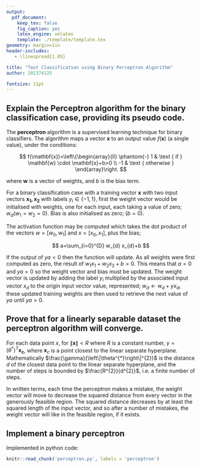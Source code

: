 ```yaml
---
output:
  pdf_document:
    keep_tex: false
    fig_caption: yes
    latex_engine: xelatex
    template: ./template/template.tex
geometry: margin=1in
header-includes:
   - \linespread{1.05}

title: "Text Classification using Binary Perceptron Algorithm"
author: 201374125

fontsize: 11pt
---
```


## **Explain the Perceptron algorithm for the binary classification case, providing its pseudo code.**

The **perceptron** algorithm is a supervised learning technique for binary classifiers. The algorithm maps a vector $\mathbf{x}$ to an output value $f(\mathbf{x})$ (a single value), under the conditions:

$$
f(\mathbf{x})=\left\{\begin{array}{ll}
\phantom{-} 1 & \text { if } \mathbf{w} \cdot \mathbf{x}+b>0 \\
-1 & \text { otherwise }
\end{array}\right.
$$

where $\mathbf{w}$ is a vector of weights, and $\mathit{b}$ is the bias term.

For a binary classification case with a training vector $\mathbf{x}$ with two input vectors $\mathbf{x_1,x_2}$ with labels $\mathit{y_i} \in \{-1, 1\}$, first the weight vector would be initialised with weights, one for each input, each taking a value of zero; $w_d(w_1=w_2=0)$. Bias is also initialised as zero; $(b=0)$.

The activation function may be computed which takes the dot product of the vectors $w=[w_0,w_1]$ and $x=[x_0,x_1]$, plus the bias;

$$
a=\sum_{i=0}^{D} w_{d} x_{d}+b
$$

If the output of $ya < 0$ then the function will update. As all weights were first computed as zero, the result of $w_1 x_1 + w_2 x_2 + b = 0$. This means that $a=0$ and $ya=0$ so the weight vector and bias must be updated. The weight vector is updated by adding the label $y_i$ multiplied by the associated input vector $x_d$ to the origin input vector value, represented; $w_{d} \leftarrow w_{d}+y x_{d}$, these updated training weights are then used to retrieve the next value of $ya$ until $ya > 0$.


\begin{algorithm}
\setstretch{1.15}
\caption{\textsc{PerceptronTrain}(\textbf{D}, \textit{MaxIter})}\label{perceptron}
\begin{algorithmic}[1]
\State $w_{d} \leftarrow o, \text { for all } d=1 \ldots D$
\State $b \leftarrow o$
\For {$\mathit{iter} = 1\dots \mathit{MaxIter}$}
\ForAll {$(x,y) \in \mathbf{D}$}
\State $a \leftarrow \sum_{d=1}^{D} w_{d} x_{d}+b$
\If {$ya \leq 0$}
\State $w_{d} \leftarrow w_{d}+y x_{d}, \text { for all } d=1 \ldots D$
\State $b \leftarrow b+y$
\EndIf
\EndFor
\EndFor
\Return $w_{0}, w_{1}, \ldots, w_{D}, b$
\end{algorithmic}
\end{algorithm}

\begin{algorithm}
\setstretch{1.15}
\caption{\textsc{PerceptronTest}($\left(w_{0}, w_{1}, \dots, w_{D}, b, \hat{x}\right)$}\label{perceptrontest}
\begin{algorithmic}[1]
\State a $\leftarrow \sum_{d=1}^{D} w_{d} \hat{x}_{d}+b$
\Return $\textsc{sign}(a)$
\end{algorithmic}
\end{algorithm}


## **Prove that for a linearly separable dataset the perceptron algorithm will converge.**

For each data point $x$, for $\|\mathbf{x}\|<R$ where $R$ is a constant number, $\gamma=\left(\theta^{*}\right)^{T} \mathbf{x}_{\mathbf{c}}$, where $\mathbf{x}_c$ is a point closest to the linear separate hyperplane. Mathematically $\frac{\gamma}{\left\|\theta^{*}\right\|^{2}}$ is the distance $d$ of the closest data point to the linear separate hyperplane, and the number of steps is bounded by $\frac{R^{2}}{d^{2}}$, i.e. a finite number of steps.

In written terms, each time the perceptron makes a mistake, the weight vector will move to decrease the squared distance from every vector in the generously feasible region. The squared distance decreases by at least the squared length of the input vector, and so after a number of mistakes, the weight vector will like in the feasible region, if it exists.

## **Implement a binary perceptron**

Implemented in python code:

```r
knitr::read_chunk('perceptron.py', labels = 'perceptron')
```

```r

```

